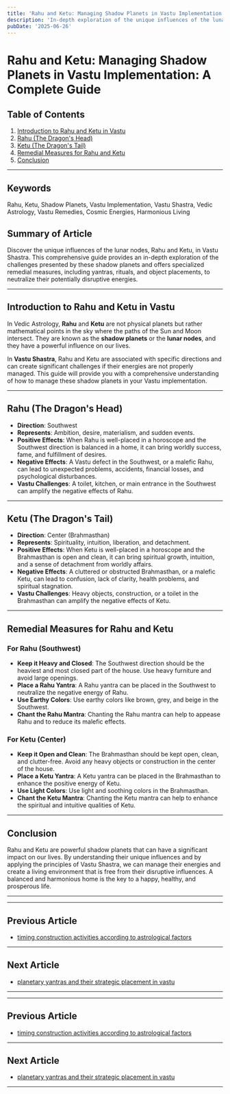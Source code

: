 ```yaml
---
title: 'Rahu and Ketu: Managing Shadow Planets in Vastu Implementation: A Complete Guide'
description: 'In-depth exploration of the unique influences of the lunar nodes Rahu and Ketu in Vastu Shastra, their associated directions (Southwest and Center respectively), specific challenges they present, and specialized remedial measures including yantras, rituals, and object placements to neutralize their potentially disruptive energies.'
pubDate: '2025-06-26'
---
```


# Rahu and Ketu: Managing Shadow Planets in Vastu Implementation: A Complete Guide

## Table of Contents
1. [Introduction to Rahu and Ketu in Vastu](#introduction-to-rahu-and-ketu-in-vastu)
2. [Rahu (The Dragon's Head)](#rahu-the-dragons-head)
3. [Ketu (The Dragon's Tail)](#ketu-the-dragons-tail)
4. [Remedial Measures for Rahu and Ketu](#remedial-measures-for-rahu-and-ketu)
5. [Conclusion](#conclusion)

---

## Keywords
Rahu, Ketu, Shadow Planets, Vastu Implementation, Vastu Shastra, Vedic Astrology, Vastu Remedies, Cosmic Energies, Harmonious Living

## Summary of Article
Discover the unique influences of the lunar nodes, Rahu and Ketu, in Vastu Shastra. This comprehensive guide provides an in-depth exploration of the challenges presented by these shadow planets and offers specialized remedial measures, including yantras, rituals, and object placements, to neutralize their potentially disruptive energies.

---

## Introduction to Rahu and Ketu in Vastu

In Vedic Astrology, **Rahu** and **Ketu** are not physical planets but rather mathematical points in the sky where the paths of the Sun and Moon intersect. They are known as the **shadow planets** or the **lunar nodes**, and they have a powerful influence on our lives.

In **Vastu Shastra**, Rahu and Ketu are associated with specific directions and can create significant challenges if their energies are not properly managed. This guide will provide you with a comprehensive understanding of how to manage these shadow planets in your Vastu implementation.

---

## Rahu (The Dragon's Head)

- **Direction**: Southwest
- **Represents**: Ambition, desire, materialism, and sudden events.
- **Positive Effects**: When Rahu is well-placed in a horoscope and the Southwest direction is balanced in a home, it can bring worldly success, fame, and fulfillment of desires.
- **Negative Effects**: A Vastu defect in the Southwest, or a malefic Rahu, can lead to unexpected problems, accidents, financial losses, and psychological disturbances.
- **Vastu Challenges**: A toilet, kitchen, or main entrance in the Southwest can amplify the negative effects of Rahu.

---

## Ketu (The Dragon's Tail)

- **Direction**: Center (Brahmasthan)
- **Represents**: Spirituality, intuition, liberation, and detachment.
- **Positive Effects**: When Ketu is well-placed in a horoscope and the Brahmasthan is open and clean, it can bring spiritual growth, intuition, and a sense of detachment from worldly affairs.
- **Negative Effects**: A cluttered or obstructed Brahmasthan, or a malefic Ketu, can lead to confusion, lack of clarity, health problems, and spiritual stagnation.
- **Vastu Challenges**: Heavy objects, construction, or a toilet in the Brahmasthan can amplify the negative effects of Ketu.

---

## Remedial Measures for Rahu and Ketu

### For Rahu (Southwest)

- **Keep it Heavy and Closed**: The Southwest direction should be the heaviest and most closed part of the house. Use heavy furniture and avoid large openings.
- **Place a Rahu Yantra**: A Rahu yantra can be placed in the Southwest to neutralize the negative energy of Rahu.
- **Use Earthy Colors**: Use earthy colors like brown, grey, and beige in the Southwest.
- **Chant the Rahu Mantra**: Chanting the Rahu mantra can help to appease Rahu and to reduce its malefic effects.

### For Ketu (Center)

- **Keep it Open and Clean**: The Brahmasthan should be kept open, clean, and clutter-free. Avoid any heavy objects or construction in the center of the house.
- **Place a Ketu Yantra**: A Ketu yantra can be placed in the Brahmasthan to enhance the positive energy of Ketu.
- **Use Light Colors**: Use light and soothing colors in the Brahmasthan.
- **Chant the Ketu Mantra**: Chanting the Ketu mantra can help to enhance the spiritual and intuitive qualities of Ketu.

---

## Conclusion

Rahu and Ketu are powerful shadow planets that can have a significant impact on our lives. By understanding their unique influences and by applying the principles of Vastu Shastra, we can manage their energies and create a living environment that is free from their disruptive influences. A balanced and harmonious home is the key to a happy, healthy, and prosperous life.

---
---

## Previous Article
- [timing construction activities according to astrological factors](200806_timing_construction_activities_according_to_astrological_factors.mdx)

---

## Next Article
- [planetary yantras and their strategic placement in vastu](200808_planetary_yantras_and_their_strategic_placement_in_vastu.mdx)

---
---

## Previous Article
- [timing construction activities according to astrological factors](200806_timing_construction_activities_according_to_astrological_factors.mdx)

---

## Next Article
- [planetary yantras and their strategic placement in vastu](200808_planetary_yantras_and_their_strategic_placement_in_vastu.mdx)

---
